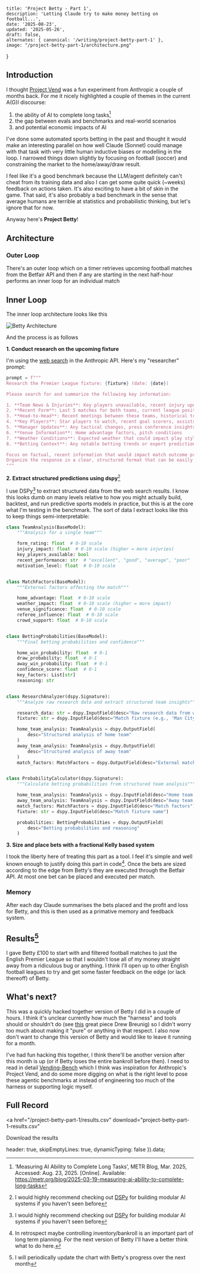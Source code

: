 
    title: 'Project Betty - Part 1',
    description: 'Letting Claude try to make money betting on football...',
    date: '2025-08-23',
    updated: '2025-05-26',
    draft: false,
    alternates: { canonical: '/writing/project-betty-part-1' },
    image: "/project-betty-part-1/architecture.png"
}

## Introduction

I thought [Project Vend](https://www.anthropic.com/research/project-vend-1) was a fun experiment from Anthropic a couple of months back. For me it nicely highlighted a couple of themes in the current A(G)I discourse:

1. the ability of AI to complete long tasks[^0]
2. the gap between evals and benchmarks and real-world scenarios
3. and potential economic impacts of AI

I've done some automated sports betting in the past and thought it would make an interesting parallel on how well Claude (Sonnet) could manage with that task with very little human inductive biases or modelling in the loop. I narrowed things down slightly by focusing on football (soccer) and constraining the market to the home/away/draw result.

I feel like it's a good benchmark because the LLM/agent definitely can't cheat from its training data and also I can get some quite quick (~weeks) feedback on actions taken. It's also exciting to have a bit of skin in the game. That said, it's also probably a bad benchmark in the sense that average humans are terrible at statistics and probabilistic thinking, but let's ignore that for now.

Anyway here's **Project Betty**!

## Architecture

### Outer Loop

There's an outer loop which on a timer retrieves upcoming football matches from the Betfair API and then if any are starting in the next half-hour performs an inner loop for an individual match

## Inner Loop

The inner loop architecture looks like this


<div className="flex justify-center">
  <Image src={architecture} alt="Betty Architecture" />
</div>

And the process is as follows

**1. Conduct research on the upcoming fixture**

I'm using the [web search](https://www.anthropic.com/news/web-search-api) in the Anthropic API. Here's my "researcher" prompt:

```python
prompt = f"""
Research the Premier League fixture: {fixture} (date: {date})

Please search for and summarize the following key information:

1. **Team News & Injuries**: Key players unavailable, recent injury updates
2. **Recent Form**: Last 5 matches for both teams, current league position
3. **Head-to-Head**: Recent meetings between these teams, historical trends
4. **Key Players**: Star players to watch, recent goal scorers, assists
5. **Manager Updates**: Any tactical changes, press conference insights
6. **Venue Information**: Home advantage factors, pitch conditions
7. **Weather Conditions**: Expected weather that could impact play style
8. **Betting Context**: Any notable betting trends or expert predictions

Focus on factual, recent information that would impact match outcome probabilities.
Organize the response in a clear, structured format that can be easily parsed.
"""
```

**2. Extract structured predictions using dspy**[^1]

I use DSPy[^1] to extract structured data from the web search results. I know this looks dumb on many levels relative to how you might actually build, backtest, and run predictive sports models in practice, but this is at the core what I'm testing in the benchmark. The sort of data I extract looks like this to keep things semi-interpretable:

```python
class TeamAnalysis(BaseModel):
    """Analysis for a single team"""

    form_rating: float  # 0-10 scale
    injury_impact: float  # 0-10 scale (higher = more injuries)
    key_players_available: bool
    recent_performance: str  # "excellent", "good", "average", "poor"
    motivation_level: float  # 0-10 scale


class MatchFactors(BaseModel):
    """External factors affecting the match"""

    home_advantage: float  # 0-10 scale
    weather_impact: float  # 0-10 scale (higher = more impact)
    venue_significance: float  # 0-10 scale
    referee_influence: float  # 0-10 scale
    crowd_support: float  # 0-10 scale


class BettingProbabilities(BaseModel):
    """Final betting probabilities and confidence"""

    home_win_probability: float  # 0-1
    draw_probability: float  # 0-1
    away_win_probability: float  # 0-1
    confidence_score: float  # 0-1
    key_factors: List[str]
    reasoning: str


class ResearchAnalyzer(dspy.Signature):
    """Analyze raw research data and extract structured team insights"""

    research_data: str = dspy.InputField(desc="Raw research data from web search")
    fixture: str = dspy.InputField(desc="Match fixture (e.g., 'Man City v Tottenham')")

    home_team_analysis: TeamAnalysis = dspy.OutputField(
        desc="Structured analysis of home team"
    )
    away_team_analysis: TeamAnalysis = dspy.OutputField(
        desc="Structured analysis of away team"
    )
    match_factors: MatchFactors = dspy.OutputField(desc="External match factors")


class ProbabilityCalculator(dspy.Signature):
    """Calculate betting probabilities from structured team analysis"""

    home_team_analysis: TeamAnalysis = dspy.InputField(desc="Home team analysis")
    away_team_analysis: TeamAnalysis = dspy.InputField(desc="Away team analysis")
    match_factors: MatchFactors = dspy.InputField(desc="Match factors")
    fixture: str = dspy.InputField(desc="Match fixture name")

    probabilities: BettingProbabilities = dspy.OutputField(
        desc="Betting probabilities and reasoning"
    )
```

**3. Size and place bets with a fractional Kelly based system**

I took the liberty here of treating this part as a tool. I feel it's simple and well known enough to justify doing this part in code[^2]. Once the bets are sized according to the edge from Betty's they are executed through the Betfair API. At most one bet can be placed and executed per match.

### Memory

After each day Claude summarises the bets placed and the profit and loss for Betty, and this is then used as a primative memory and feedback system.

## Results[^3]

I gave Betty £100 to start with and filtered football matches to just the English Premier League so that I wouldn't lose all of my money straight away from a ridiculous bug or anything. I think I'll open up to other English football leagues to try and get some faster feedback on the edge (or lack thereoff) of Betty.


<ChartWrapper data={netWorth} />


## What's next?

This was a quickly hacked together version of Betty I did in a couple of hours. I think it's unclear currently how much the "harness" and tools should or shouldn't do (see [this](https://www.dbreunig.com/2025/06/17/an-agentic-case-study-playing-pok%C3%A9mon-with-gemini.html) great piece Drew Breunig) so I didn't worry too much about making it "pure" or anything in that respect. I also now don't want to change this version of Betty and would like to leave it running for a month.

I've had fun hacking this together, I think there'll be another version after this month is up (or if Betty loses the entire bankroll before then). I need to read in detail [Vending-Bench](https://arxiv.org/abs/2502.15840) which I think was inspiration for Anthropic's Project Vend, and do some more digging on what is the right level to pose these agentic benchmarks at instead of engineering too much of the harness or supporting logic myself.

## Full Record

<a 
    href="/project-betty-part-1/results.csv"
    download="project-betty-part-1-results.csv"
>
Download the results
</a>



  header: true,
  skipEmptyLines: true,
  dynamicTyping: false
}).data;


<CSVTable data={data} />

[^0]: ‘Measuring AI Ability to Complete Long Tasks’, METR Blog, Mar. 2025, Accessed: Aug. 23, 2025. [Online]. Available: https://metr.org/blog/2025-03-19-measuring-ai-ability-to-complete-long-tasks

[^1]: I would highly recommend checking out [DSPy](https://dspy.ai/) for building modular AI systems if you haven't seen before

[^2]: In retrospect maybe controlling inventory/bankroll is an important part of long term planning. For the next version of Betty I'll have a better think what to do here.

[^3]: I will periodically update the chart with Betty's progress over the next month
